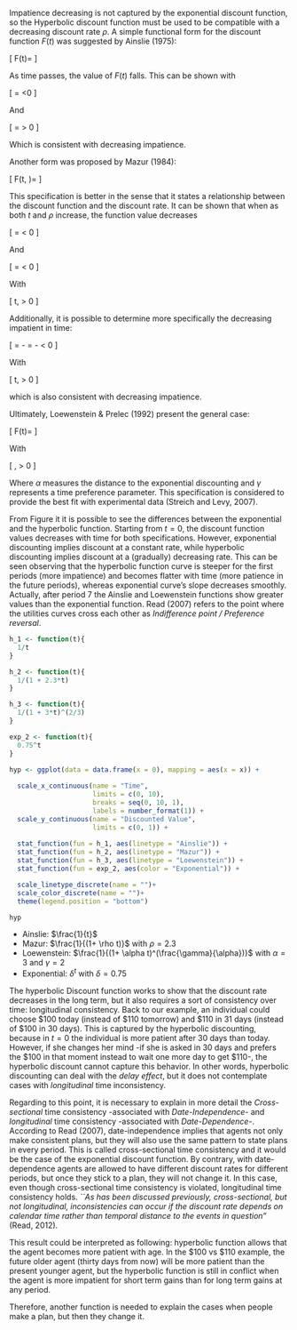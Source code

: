 Impatience decreasing is not captured by the exponential discount function, so the Hyperbolic discount function must be used to be compatible with a decreasing discount rate $\rho$.  A simple functional form for the discount function $F(t)$ was suggested by Ainslie (1975):
    
\[
F(t)= \frac{1}{t}
\]

As time passes, the value of $F(t)$ falls. This can be shown with
  
\[
\frac{\partial F(t)}{\partial t}= \frac{-1}{t^2} <0
\]
  
And
  
\[
\frac{\partial^2 F(t)}{\partial t^2}= \frac{2}{t^3} > 0
\] 
  
Which is consistent with decreasing impatience.

Another form was proposed by Mazur (1984):
    
\[
F(t, \rho)= \frac{1}{1 + \rho t}
\]
  
This specification is better in the sense that it states a relationship between the discount function and the discount rate. It can be shown that when as both $t$ and $\rho$ increase, the function value decreases  	
  
\[
\frac{\partial F(t, \rho)}{\partial \rho}= \frac{-t}{(1 + \rho t)^2} < 0 
\]

And 

\[
\frac{\partial F(t, \rho)}{\partial t} = \frac{-\rho}{(1 + \rho t)^2} < 0 
\]
  
With

\[
t, \rho > 0
\]  

Additionally, it is possible to determine more specifically the decreasing impatient in time:
    
\[
\frac{d \rho}{d t} = -\frac{F_{t}(t, \rho)}{F_{\rho}(t, \rho)} =  -\frac{t}{\rho} < 0
\]
  
With

\[
t, \rho > 0
\]  


which is also consistent with decreasing impatience.

Ultimately, Loewenstein \& Prelec (1992) present the general case:
    
\[
F(t)= \frac{1}{(1 + \alpha t)^{\gamma/\alpha}} 
\] 

With

\[
\gamma, \alpha > 0
\]

Where $\alpha$ measures the distance to the exponential discounting and $\gamma$ represents a time preference parameter. This specification is considered to provide the best fit with experimental data (Streich and Levy, 2007).
  
From Figure \ref{fig:hyp} it it is possible to see the differences between the exponential and the hyperbolic function. Starting from $t=0$, the discount function values decreases with time for both specifications. However, exponential discounting implies discount at a constant rate, while hyperbolic discounting implies discount at a (gradually) decreasing rate. This can be seen observing that the hyperbolic function curve is steeper for the first periods (more impatience) and becomes flatter with time (more patience in the future periods), whereas exponential curve's slope decreases smoothly. Actually, after period 7 the Ainslie and Loewenstein functions show greater values than the exponential function. Read (2007) refers to the point where the utilities curves cross each other as *Indifference point / Preference reversal*.   

```r

h_1 <- function(t){
  1/t
}

h_2 <- function(t){
  1/(1 + 2.3*t)
}

h_3 <- function(t){
  1/(1 + 3*t)^(2/3)
}

exp_2 <- function(t){
  0.75^t
}

hyp <- ggplot(data = data.frame(x = 0), mapping = aes(x = x)) +
  
  scale_x_continuous(name = "Time",
                     limits = c(0, 10),
                     breaks = seq(0, 10, 1),
                     labels = number_format(1)) +
  scale_y_continuous(name = "Discounted Value",
                     limits = c(0, 1)) +
  
  stat_function(fun = h_1, aes(linetype = "Ainslie")) +
  stat_function(fun = h_2, aes(linetype = "Mazur")) +
  stat_function(fun = h_3, aes(linetype = "Loewenstein")) +
  stat_function(fun = exp_2, aes(color = "Exponential")) +

  scale_linetype_discrete(name = "")+
  scale_color_discrete(name = "")+
  theme(legend.position = "bottom")

hyp

```

- Ainslie: $\frac{1}{t}$
- Mazur: $\frac{1}{(1+ \rho t)}$ with $\rho = 2.3$
- Loewenstein: $\frac{1}{(1+ \alpha t)^(\frac{\gamma}{\alpha})}$ with $\alpha = 3$ and $\gamma = 2$
- Exponential: $\delta^t$ with $\delta = 0.75$

The hyperbolic Discount function works to show that the discount rate decreases in the long term, but it also requires a sort of consistency over time: longitudinal consistency. Back to our example, an individual could choose \$100 today (instead of \$110 tomorrow) and \$110 in 31 days (instead of \$100 in 30 days). This is captured by the hyperbolic discounting, because in $t=0$ the individual is more patient after 30 days than today. However, if she changes her mind -if she is asked in 30 days and prefers the \$100 in that moment instead to wait one more day to get \$110-, the hyperbolic discount cannot capture this behavior. In other words, hyperbolic discounting can deal with the *delay effect*, but it does not contemplate cases with *longitudinal* time inconsistency.

Regarding to this point, it is necessary to explain in more detail the *Cross-sectional* time consistency -associated with *Date-Independence*- and *longitudinal* time consistency -associated with *Date-Dependence*-. According to Read (2007), date-independence implies that agents not only make consistent plans, but they will also use the same pattern to state plans in every period. This is called cross-sectional time consistency and it would be the case of the exponential discount function. By contrary, with date-dependence agents are allowed to have different discount rates for different periods, but once they stick to a plan, they will not change it. In this case, even though cross-sectional time consistency is violated, longitudinal time consistency holds. *``As has been discussed previously, cross-sectional, but not longitudinal, inconsistencies can occur if the discount rate depends on calendar time rather than temporal distance to the events in question"* (Read, 2012).

This result could be interpreted as following: hyperbolic function allows that the agent becomes more patient with age. In the \$100 vs \$110 example, the future older agent (thirty days from now) will be more patient than the present younger agent, but the hyperbolic function is still in conflict when the agent is more impatient for short term gains than for long term gains at any period.

Therefore, another function is needed to explain the cases when people make a plan, but then they change it.
